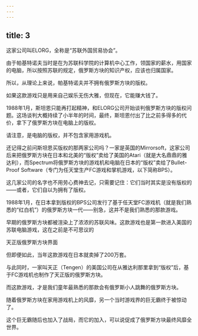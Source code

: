 ```yaml
---
---
---
```

title: 3
---



这家公司叫ELORG，全称是“苏联外国贸易协会”。

由于帕基特诺夫当时是在为苏联科学院的计算机中心工作，领国家的薪水，用国家的电脑，所以按照苏联的规定，俄罗斯方块的知识产权，应该也归属国家。

所以，从理论上来说，帕基特诺夫并不拥有俄罗斯方块的版权。

如果这款游戏只是用来自己娱乐无伤大雅，但现在，它能赚大钱了。

1988年1月，斯坦恩只能再打起精神，和ELORG公司开始谈判俄罗斯方块的版权问题。这场谈判大概持续了小半年的时间，最终，斯坦恩付出了比之前多得多的代价，拿下了俄罗斯方块在电脑上的版权。

请注意，是电脑的版权，并不包含家用游戏机。

还记得之前问斯坦恩买版权的那两家公司吗？一家是英国的Mirrorsoft，这家公司后来把俄罗斯方块在日本和北美的“版权”卖给了美国的Atari（就是大名鼎鼎的雅达利），而Spectrum将俄罗斯方块的游戏机和电脑在日本的“版权”卖给了Bullet-Proof Software（专门为任天堂生产FC游戏和掌机游戏，以下简称BPS）。

这几家公司的名字也不用劳心费神去记，只需要记住：它们当时其实是没有版权的——或者，它们自以为拥有了版权。

1988年1月，在日本拿到版权的BPS公司发行了基于任天堂FC游戏机（就是我们熟悉的“红白机”）的俄罗斯方块一代——别急，这并不是我们熟悉的那款游戏。

早期的俄罗斯方块都被渲染上了浓浓的苏联风味。这款游戏也是第一款进入美国的苏联电脑游戏，这在之前是不可思议的



天正版俄罗斯方块界面



但即便如此，当年这款游戏在日本就卖掉了200万套。

与此同时，一家叫天正（Tengen）的美国公司在从雅达利那里拿到“版权”后，基于FC游戏机也制作了天正版的俄罗斯方块。

而这款游戏，才是我们童年最熟悉的那款会有俄罗斯小人跳舞的俄罗斯方块。

随着俄罗斯方块在家用游戏机上的风靡，另一个当时游戏界的巨无霸终于被惊动了。

这个巨无霸随后也加入了战局，而它的加入，可以说促成了俄罗斯方块最终风靡全世界。